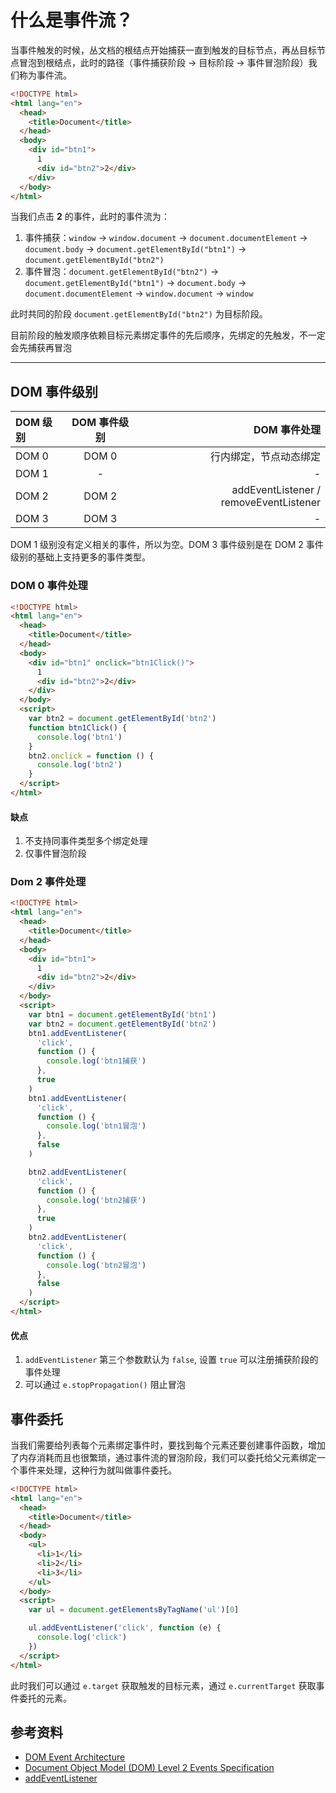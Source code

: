 # 什么是事件流？


当事件触发的时候，丛文档的根结点开始捕获一直到触发的目标节点，再丛目标节点冒泡到根结点，此时的路径（事件捕获阶段 -> 目标阶段 -> 事件冒泡阶段）我们称为事件流。

```html
<!DOCTYPE html>
<html lang="en">
  <head>
    <title>Document</title>
  </head>
  <body>
    <div id="btn1">
      1
      <div id="btn2">2</div>
    </div>
  </body>
</html>
```

当我们点击 **2** 的事件，此时的事件流为：

1. 事件捕获：`window` -> `window.document` -> `document.documentElement` -> `document.body` -> `document.getElementById("btn1")` -> `document.getElementById("btn2")`
2. 事件冒泡：`document.getElementById("btn2")` -> `document.getElementById("btn1")` -> `document.body` -> `document.documentElement` -> `window.document` -> `window`

此时共同的阶段 `document.getElementById("btn2")` 为目标阶段。

<Callout>
  目前阶段的触发顺序依赖目标元素绑定事件的先后顺序，先绑定的先触发，不一定会先捕获再冒泡
</Callout>

---

## DOM 事件级别

| DOM 级别 | DOM 事件级别 |                           DOM 事件处理 |
| :------- | :----------: | -------------------------------------: |
| DOM 0    |    DOM 0     |                 行内绑定，节点动态绑定 |
| DOM 1    |      -       |                                      - |
| DOM 2    |    DOM 2     | addEventListener / removeEventListener |
| DOM 3    |    DOM 3     |                                      - |

<Callout>
  DOM 1 级别没有定义相关的事件，所以为空。DOM 3 事件级别是在 DOM 2
  事件级别的基础上支持更多的事件类型。
</Callout>

### DOM 0 事件处理

```html
<!DOCTYPE html>
<html lang="en">
  <head>
    <title>Document</title>
  </head>
  <body>
    <div id="btn1" onclick="btn1Click()">
      1
      <div id="btn2">2</div>
    </div>
  </body>
  <script>
    var btn2 = document.getElementById('btn2')
    function btn1Click() {
      console.log('btn1')
    }
    btn2.onclick = function () {
      console.log('btn2')
    }
  </script>
</html>
```

#### 缺点

1. 不支持同事件类型多个绑定处理
2. 仅事件冒泡阶段

### Dom 2 事件处理

```html
<!DOCTYPE html>
<html lang="en">
  <head>
    <title>Document</title>
  </head>
  <body>
    <div id="btn1">
      1
      <div id="btn2">2</div>
    </div>
  </body>
  <script>
    var btn1 = document.getElementById('btn1')
    var btn2 = document.getElementById('btn2')
    btn1.addEventListener(
      'click',
      function () {
        console.log('btn1捕获')
      },
      true
    )
    btn1.addEventListener(
      'click',
      function () {
        console.log('btn1冒泡')
      },
      false
    )

    btn2.addEventListener(
      'click',
      function () {
        console.log('btn2捕获')
      },
      true
    )
    btn2.addEventListener(
      'click',
      function () {
        console.log('btn2冒泡')
      },
      false
    )
  </script>
</html>
```

#### 优点

1. `addEventListener` 第三个参数默认为 `false`, 设置 `true` 可以注册捕获阶段的事件处理
2. 可以通过 `e.stopPropagation()` 阻止冒泡

## 事件委托

当我们需要给列表每个元素绑定事件时，要找到每个元素还要创建事件函数，增加了内存消耗而且也很繁琐，通过事件流的冒泡阶段，我们可以委托给父元素绑定一个事件来处理，这种行为就叫做事件委托。

```html
<!DOCTYPE html>
<html lang="en">
  <head>
    <title>Document</title>
  </head>
  <body>
    <ul>
      <li>1</li>
      <li>2</li>
      <li>3</li>
    </ul>
  </body>
  <script>
    var ul = document.getElementsByTagName('ul')[0]

    ul.addEventListener('click', function (e) {
      console.log('click')
    })
  </script>
</html>
```

此时我们可以通过 `e.target` 获取触发的目标元素，通过 `e.currentTarget` 获取事件委托的元素。

## 参考资料

- [DOM Event Architecture](https://www.w3.org/TR/DOM-Level-3-Events/#dom-event-architecture)
- [Document Object Model (DOM) Level 2 Events Specification](https://www.w3.org/TR/DOM-Level-2-Events/)
- [addEventListener](https://developer.mozilla.org/zh-CN/docs/Web/API/EventTarget/addEventListener)
